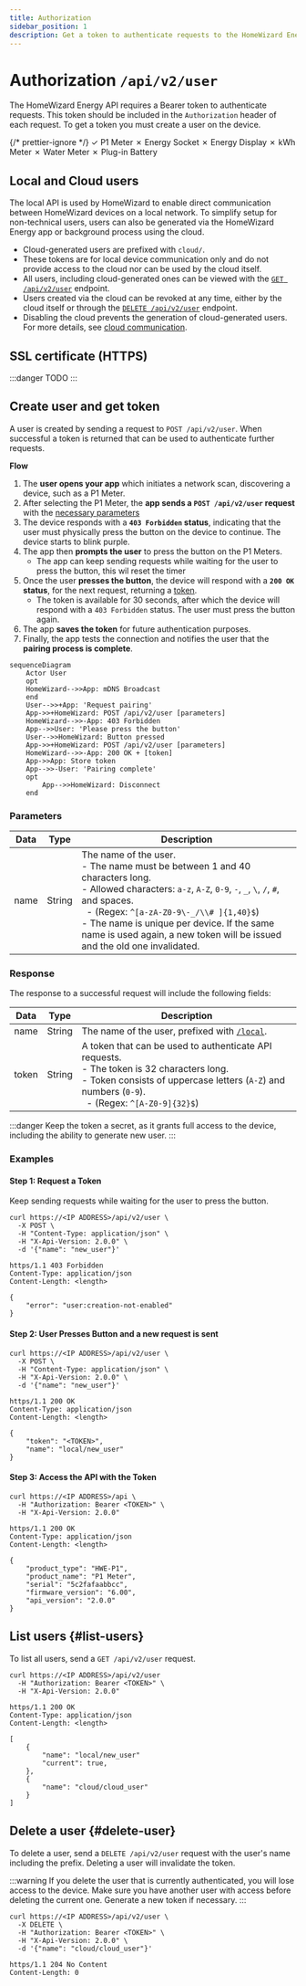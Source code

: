 ```yaml
---
title: Authorization
sidebar_position: 1
description: Get a token to authenticate requests to the HomeWizard Energy API.
---
```



# Authorization `/api/v2/user`

<PreliminaryWarning />

The HomeWizard Energy API requires a Bearer token to authenticate requests. This token should be included in the `Authorization` header of each request. To get a token you must create a user on the device.

{/* prettier-ignore */}
<Badge color='hw-green'>✓ P1 Meter</Badge>
<Badge color='hw-red'>✗ Energy Socket</Badge>
<Badge color='hw-red'>✗ Energy Display</Badge>
<Badge color='hw-red'>✗ kWh Meter</Badge>
<Badge color='hw-red'>✗ Water Meter</Badge>
<Badge color='hw-red'>✗ Plug-in Battery</Badge>

## Local and Cloud users

The local API is used by HomeWizard to enable direct communication between HomeWizard devices on a local network. To simplify setup for non-technical users, users can also be generated via the HomeWizard Energy app or background process using the cloud.

-   Cloud-generated users are prefixed with `cloud/`.
-   These tokens are for local device communication only and do not provide access to the cloud nor can be used by the cloud itself.
-   All users, including cloud-generated ones can be viewed with the [`GET /api/v2/user`](#list-users) endpoint.
-   Users created via the cloud can be revoked at any time, either by the cloud itself or through the [`DELETE /api/v2/user`](#delete-user) endpoint.
-   Disabling the cloud prevents the generation of cloud-generated users. For more details, see [cloud communication](/docs/v2/system#cloud-communication).

## SSL certificate (HTTPS)

:::danger
TODO
:::

## Create user and get token

A user is created by sending a request to `POST /api/v2/user`. When successful a token is returned that can be used to authenticate further requests.

**Flow**

1. The **user opens your app** which initiates a network scan, discovering a device, such as a P1 Meter.
2. After selecting the P1 Meter, the **app sends a `POST /api/v2/user` request** with the [necessary parameters](#parameters)
3. The device responds with a **`403 Forbidden` status**, indicating that the user must physically press the button on the device to continue. The device starts to blink purple.
4. The app then **prompts the user** to press the button on the P1 Meters.
    - The app can keep sending requests while waiting for the user to press the button, this wil reset the timer
5. Once the user **presses the button**, the device will respond with a **`200 OK` status**, for the next request, returning a [token](#token).
    - The token is available for 30 seconds, after which the device will respond with a `403 Forbidden` status. The user must press the button again.
6. The app **saves the token** for future authentication purposes.
7. Finally, the app tests the connection and notifies the user that the **pairing process is complete**.

```mermaid
sequenceDiagram
    Actor User
    opt
    HomeWizard-->>App: mDNS Broadcast
    end
    User-->>+App: 'Request pairing'
    App->>+HomeWizard: POST /api/v2/user [parameters]
    HomeWizard-->>-App: 403 Forbidden
    App-->>User: 'Please press the button'
    User-->>HomeWizard: Button pressed
    App->>+HomeWizard: POST /api/v2/user [parameters]
    HomeWizard-->>-App: 200 OK + [token]
    App->>App: Store token
    App-->>-User: 'Pairing complete'
    opt
        App-->>HomeWizard: Disconnect
    end
```

### Parameters

| Data | Type   | Description                                                                                                                                                                                                                                                                                                                                                  |
| ---- | ------ | ------------------------------------------------------------------------------------------------------------------------------------------------------------------------------------------------------------------------------------------------------------------------------------------------------------------------------------------------------------ |
| name | String | The name of the user.<br />- The name must be between 1 and 40 characters long.<br />- Allowed characters: `a-z`, `A-Z`, `0-9`, `-`, `_`, `\`, `/`, `#`, and spaces.<br />&nbsp;&nbsp;- (Regex: `^[a-zA-Z0-9\-_/\\# ]{1,40}$`)<br />- The name is unique per device. If the same name is used again, a new token will be issued and the old one invalidated. |

### Response

The response to a successful request will include the following fields:

| Data  | Type   | Description                                                                                                                                                                                                         |
| ----- | ------ | ------------------------------------------------------------------------------------------------------------------------------------------------------------------------------------------------------------------- |
| name  | String | The name of the user, prefixed with [`/local`](#local-and-cloud-users).                                                                                                                                             |
| token | String | A token that can be used to authenticate API requests.<br />- The token is 32 characters long.<br />- Token consists of uppercase letters (`A-Z`) and numbers (`0-9`).<br />&nbsp;&nbsp;- (Regex: `^[A-Z0-9]{32}$`) |

:::danger
Keep the token a secret, as it grants full access to the device, including the ability to generate new user.
:::

### Examples

#### Step 1: Request a Token

Keep sending requests while waiting for the user to press the button.

```http title="Request"
curl https://<IP ADDRESS>/api/v2/user \
  -X POST \
  -H "Content-Type: application/json" \
  -H "X-Api-Version: 2.0.0" \
  -d '{"name": "new_user"}'
```

```http title="Response"
https/1.1 403 Forbidden
Content-Type: application/json
Content-Length: <length>

{
    "error": "user:creation-not-enabled"
}
```

#### Step 2: User Presses Button and a new request is sent

```http title="Request"
curl https://<IP ADDRESS>/api/v2/user \
  -X POST \
  -H "Content-Type: application/json" \
  -H "X-Api-Version: 2.0.0" \
  -d '{"name": "new_user"}'
```

```http title="Response"
https/1.1 200 OK
Content-Type: application/json
Content-Length: <length>

{
    "token": "<TOKEN>",
    "name": "local/new_user"
}
```

#### Step 3: Access the API with the Token

```http title="Request"
curl https://<IP ADDRESS>/api \
  -H "Authorization: Bearer <TOKEN>" \
  -H "X-Api-Version: 2.0.0"
```

```http title="Response"
https/1.1 200 OK
Content-Type: application/json
Content-Length: <length>

{
    "product_type": "HWE-P1",
    "product_name": "P1 Meter",
    "serial": "5c2fafaabbcc",
    "firmware_version": "6.00",
    "api_version": "2.0.0"
}
```

## List users {#list-users}

To list all users, send a `GET /api/v2/user` request.

```http title="Request"
curl https://<IP ADDRESS>/api/v2/user
  -H "Authorization: Bearer <TOKEN>" \
  -H "X-Api-Version: 2.0.0"
```

```http title="Response"
https/1.1 200 OK
Content-Type: application/json
Content-Length: <length>

[
    {
        "name": "local/new_user"
        "current": true,
    },
    {
        "name": "cloud/cloud_user"
    }
]
```

## Delete a user {#delete-user}

To delete a user, send a `DELETE /api/v2/user` request with the user's name including the prefix. Deleting a user will invalidate the token.

:::warning
If you delete the user that is currently authenticated, you will lose access to the device. Make sure you have another user with access before deleting the current one. Generate a new token if necessary.
:::

```http title="Request"
curl https://<IP ADDRESS>/api/v2/user \
  -X DELETE \
  -H "Authorization: Bearer <TOKEN>" \
  -H "X-Api-Version: 2.0.0" \
  -d '{"name": "cloud/cloud_user"}'
```

```http title="Response"
https/1.1 204 No Content
Content-Length: 0
```
